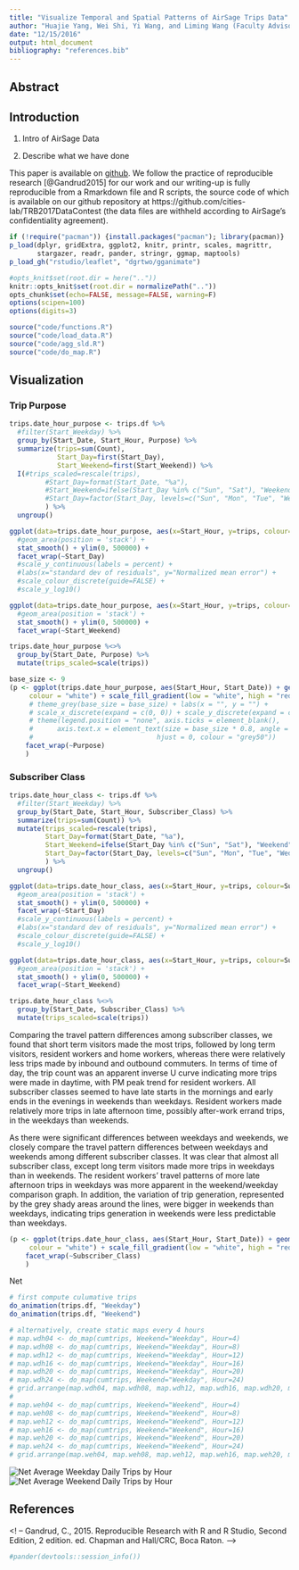 ```yaml
---
title: "Visualize Temporal and Spatial Patterns of AirSage Trips Data"
author: "Huajie Yang, Wei Shi, Yi Wang, and Liming Wang (Faculty Advisor)"
date: "12/15/2016"
output: html_document
bibliography: "references.bib"
---
```


## Abstract

## Introduction
1. Intro of AirSage Data

2. Describe what we have done

This paper is available on [github](https://cities-lab.github.io/TRB2017DataContest/). We follow the practice of reproducible research [@Gandrud2015] for our work and our writing-up is fully reproducible from a Rmarkdown file and R scripts, the source code of which is available on our github repository at https://github.com/cities-lab/TRB2017DataContest (the data files are withheld according to AirSage's confidentiality agreement).


```r
if (!require("pacman")) {install.packages("pacman"); library(pacman)}
p_load(dplyr, gridExtra, ggplot2, knitr, printr, scales, magrittr, 
       stargazer, readr, pander, stringr, ggmap, maptools)
p_load_gh("rstudio/leaflet", "dgrtwo/gganimate")

#opts_knit$set(root.dir = here(".."))
knitr::opts_knit$set(root.dir = normalizePath("..")) 
opts_chunk$set(echo=FALSE, message=FALSE, warning=F)
options(scipen=100)
options(digits=3)
```

```r
source("code/functions.R")
source("code/load_data.R")
source("code/agg_sld.R")
source("code/do_map.R")
```

## Visualization
### Trip Purpose
```r
trips.date_hour_purpose <- trips.df %>% 
  #filter(Start_Weekday) %>% 
  group_by(Start_Date, Start_Hour, Purpose) %>% 
  summarize(trips=sum(Count),
            Start_Day=first(Start_Day),
            Start_Weekend=first(Start_Weekend)) %>% 
  I(#trips_scaled=rescale(trips),
         #Start_Day=format(Start_Date, "%a"),
         #Start_Weekend=ifelse(Start_Day %in% c("Sun", "Sat"), "Weekend", "Weekday"),
         #Start_Day=factor(Start_Day, levels=c("Sun", "Mon", "Tue", "Wed", "Thu", "Fri", "Sat"))
         ) %>% 
  ungroup()

ggplot(data=trips.date_hour_purpose, aes(x=Start_Hour, y=trips, colour=Purpose, group=Purpose)) +
  #geom_area(position = 'stack') +
  stat_smooth() + ylim(0, 500000) +
  facet_wrap(~Start_Day)
  #scale_y_continuous(labels = percent) +
  #labs(x="standard dev of residuals", y="Normalized mean error") +
  #scale_colour_discrete(guide=FALSE) +
  #scale_y_log10()

ggplot(data=trips.date_hour_purpose, aes(x=Start_Hour, y=trips, colour=Purpose, group=Purpose)) +
  #geom_area(position = 'stack') +
  stat_smooth() + ylim(0, 500000) +
  facet_wrap(~Start_Weekend)

trips.date_hour_purpose %<>% 
  group_by(Start_Date, Purpose) %>% 
  mutate(trips_scaled=scale(trips))

base_size <- 9
(p <- ggplot(trips.date_hour_purpose, aes(Start_Hour, Start_Date)) + geom_tile(aes(fill = trips_scaled),
     colour = "white") + scale_fill_gradient(low = "white", high = "red") + 
     # theme_grey(base_size = base_size) + labs(x = "", y = "") + 
     # scale_x_discrete(expand = c(0, 0)) + scale_y_discrete(expand = c(0, 0)) + 
     # theme(legend.position = "none", axis.ticks = element_blank(), 
     #      axis.text.x = element_text(size = base_size * 0.8, angle = 330, 
     #                               hjust = 0, colour = "grey50"))    +
    facet_wrap(~Purpose)
    )
```

### Subscriber Class
```r
trips.date_hour_class <- trips.df %>% 
  #filter(Start_Weekday) %>% 
  group_by(Start_Date, Start_Hour, Subscriber_Class) %>% 
  summarize(trips=sum(Count)) %>% 
  mutate(trips_scaled=rescale(trips),
         Start_Day=format(Start_Date, "%a"),
         Start_Weekend=ifelse(Start_Day %in% c("Sun", "Sat"), "Weekend", "Weekday"),
         Start_Day=factor(Start_Day, levels=c("Sun", "Mon", "Tue", "Wed", "Thu", "Fri", "Sat"))
         ) %>% 
  ungroup()

ggplot(data=trips.date_hour_class, aes(x=Start_Hour, y=trips, colour=Subscriber_Class, group=Subscriber_Class)) +
  #geom_area(position = 'stack') +
  stat_smooth() + ylim(0, 500000) +
  facet_wrap(~Start_Day)
  #scale_y_continuous(labels = percent) +
  #labs(x="standard dev of residuals", y="Normalized mean error") +
  #scale_colour_discrete(guide=FALSE) +
  #scale_y_log10()

ggplot(data=trips.date_hour_class, aes(x=Start_Hour, y=trips, colour=Subscriber_Class, group=Subscriber_Class)) +
  #geom_area(position = 'stack') +
  stat_smooth() + ylim(0, 500000) +
  facet_wrap(~Start_Weekend)

trips.date_hour_class %<>% 
  group_by(Start_Date, Subscriber_Class) %>% 
  mutate(trips_scaled=scale(trips))
```

Comparing the travel pattern differences among subscriber classes, we found that short term visitors made the most trips, followed by long term visitors, resident workers and home workers, whereas there were relatively less trips made by inbound and outbound commuters. In terms of time of day, the trip count was an apparent inverse U curve indicating more trips were made in daytime, with PM peak trend for resident workers. All subscriber classes seemed to have late starts in the mornings and early ends in the evenings in weekends than weekdays. Resident workers made relatively more trips in late afternoon time, possibly after-work errand trips, in the weekdays than weekends.

As there were significant differences between weekdays and weekends, we closely compare the travel pattern differences between weekdays and weekends among different subscriber classes. It was clear that almost all subscriber class, except long term visitors made more trips in weekdays than in weekends. The resident workers' travel patterns of more late afternoon trips in weekdays was more apparent in the weekend/weekday comparison graph. In addition, the variation of trip generation, represented by the grey shady areas around the lines, were bigger in weekends than weekdays, indicating trips generation in weekends were less predictable than weekdays.


```r
(p <- ggplot(trips.date_hour_class, aes(Start_Hour, Start_Date)) + geom_tile(aes(fill = trips_scaled),
     colour = "white") + scale_fill_gradient(low = "white", high = "red") + 
    facet_wrap(~Subscriber_Class)
    )
```
Net
```r
# first compute culumative trips
do_animation(trips.df, "Weekday")
do_animation(trips.df, "Weekend")

# alternatively, create static maps every 4 hours
# map.wdh04 <- do_map(cumtrips, Weekend="Weekday", Hour=4)
# map.wdh08 <- do_map(cumtrips, Weekend="Weekday", Hour=8)
# map.wdh12 <- do_map(cumtrips, Weekend="Weekday", Hour=12)
# map.wdh16 <- do_map(cumtrips, Weekend="Weekday", Hour=16)
# map.wdh20 <- do_map(cumtrips, Weekend="Weekday", Hour=20)
# map.wdh24 <- do_map(cumtrips, Weekend="Weekday", Hour=24)
# grid.arrange(map.wdh04, map.wdh08, map.wdh12, map.wdh16, map.wdh20, map.wdh24, ncol=2)
# 
# map.weh04 <- do_map(cumtrips, Weekend="Weekend", Hour=4)
# map.weh08 <- do_map(cumtrips, Weekend="Weekend", Hour=8)
# map.weh12 <- do_map(cumtrips, Weekend="Weekend", Hour=12)
# map.weh16 <- do_map(cumtrips, Weekend="Weekend", Hour=16)
# map.weh20 <- do_map(cumtrips, Weekend="Weekend", Hour=20)
# map.weh24 <- do_map(cumtrips, Weekend="Weekend", Hour=24)
# grid.arrange(map.weh04, map.weh08, map.weh12, map.weh16, map.weh20, map.weh24, ncol=2)
```

![Net Average Weekday Daily Trips by Hour ]("/docs/map_animation.Weekday.gif")
![Net Average Weekend Daily Trips by Hour ]("/docs/map_animation.Weekend.gif")

## References
<! -- Gandrud, C., 2015. Reproducible Research with R and R Studio, Second Edition, 2 edition. ed. Chapman and Hall/CRC, Boca Raton. -->


<!--## Session Info-->
```r
#pander(devtools::session_info())
```